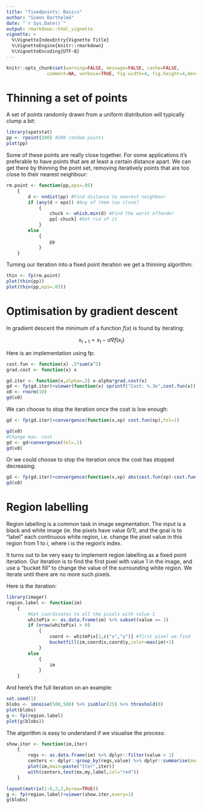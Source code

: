 ```yaml
---
title: "fixedpoints: Basics"
author: "Simon Barthelmé"
date: "`r Sys.Date()`"
output: rmarkdown::html_vignette
vignette: >
  %\VignetteIndexEntry{Vignette Title}
  %\VignetteEngine{knitr::rmarkdown}
  %\VignetteEncoding{UTF-8}
---
```


```r
knitr::opts_chunk$set(warning=FALSE, message=FALSE, cache=FALSE, 
               comment=NA, verbose=TRUE, fig.width=4, fig.height=4,dev='png')
```

# Thinning a set of points

A set of points randomly drawn from a uniform distribution will typically clump a bit:

```r
library(spatstat)
pp <- rpoint(200) #200 random points
plot(pp)
```

Some of these points are really close together. For some applications it's preferable to have points that are at least a certain distance apart. We can get there by thinning the point set, removing iteratively points that are too close to their nearest neighbour:

```r

rm.point <- function(pp,eps=.05)
    {
        d <- nndist(pp) #Find distance to nearest neighbour
        if (any(d < eps)) #Any of them too close? 
            {
                chuck <- which.min(d) #Find the worst offender
                pp[-chuck] #Get rid of it
            }
        else
            {
                pp
            }
    }
```

Turning our iteration into a fixed point iteration we get a thinning algorithm:

```r
thin <- fp(rm.point)
plot(thin(pp))
plot(thin(pp,eps=.03))
```

# Optimisation by gradient descent

In gradient descent the minimum of a function $f(x)$ is found by iterating:

$$ x_{t+1} = x_t - \alpha \nabla f(x_t) $$

Here is an implementation using fp: 

```r

cost.fun <- function(x) .5*sum(x^2)
grad.cost <- function(x) x

gd.iter <- function(x,alpha=.2) x-alpha*grad.cost(x)
gd <- fp(gd.iter)+viewer(function(x) sprintf("Cost: %.3e",cost.fun(x)) %>% print,10,TRUE)
x0 <- rnorm(10)
gd(x0)

```

We can choose to stop the iteration once the cost is low enough:

```r
gd <- fp(gd.iter)+convergence(function(x,xp) cost.fun(xp),tol=1)

gd(x0)
#Change max. cost
gd <- gd+convergence(tol=.1)
gd(x0)
```

Or we could choose to stop the iteration once the cost has stopped decreasing:

```r
gd <- fp(gd.iter)+convergence(function(x,xp) abs(cost.fun(xp)-cost.fun(x)),tol=.01)
gd(x0)

```
# Region labelling

Region labelling is a  common task in image segmentation. The input is a black and white image (ie. the pixels have value 0/1), and the goal is to "label" each continuous white region, i.e. change the pixel value in this region from 1 to $i$, where i is the region's index.

It turns out to be very easy to implement region labelling as a fixed point iteration. Our iteration is to find the first pixel with value 1 in the image, and use a "bucket fill" to change the value of the surrounding white region. We iterate until there are no more such pixels.

Here is the iteration:

```r
library(imager)
region.label <- function(im)
    {
        #Get coordinates to all the pixels with value 1
        whitePix <- as.data.frame(im) %>% subset(value == 1)
        if (nrow(whitePix) > 0)
            {
                coord <- whitePix[1,c("x","y")] #first pixel we find 
                bucketfill(im,coord$x,coord$y,color=max(im)+1)
            }
        else
            {
                im
            }
    }

```

And here's the full iteration on an example:

```r
set.seed(1)
blobs <- imnoise(500,500) %>% isoblur(25) %>% threshold(0)
plot(blobs)
g <- fp(region.label)
plot(g(blobs))

```

The algorithm is easy to understand if we visualise the process:

```r

show.iter <- function(im,iter)
    {
        regs <- as.data.frame(im) %>% dplyr::filter(value > 1)
        centers <- dplyr::group_by(regs,value) %>% dplyr::summarise(mx=mean(x),my=mean(y),label=unique(value)-1)
        plot(im,main=paste("Iter",iter))
        with(centers,text(mx,my,label,col="red"))
    }

layout(matrix(1:6,2,3,byrow=TRUE))
g <- fp(region.label)+viewer(show.iter,every=1)
g(blobs)
```
